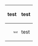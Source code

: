 {| style="color: red;"
! align="right" | test
! align="left" | test
|-
| style="font-size: 50%;" | test
| style="text-color: red;" | test
|}
